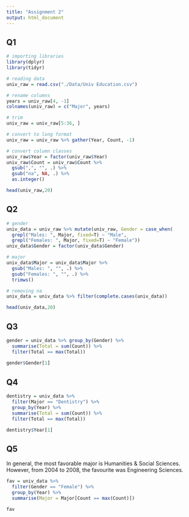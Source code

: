 ---
title: "Assignment 2"
output: html_document
---

## Q1

```{r, message=FALSE}
# importing libraries
library(dplyr)
library(tidyr)
```

```{r}
# reading data
univ_raw = read.csv("./Data/Univ Education.csv")

# rename columns
years = univ_raw[4, -1]
colnames(univ_raw) = c("Major", years)

# trim
univ_raw = univ_raw[5:36, ]

# convert to long format
univ_raw = univ_raw %>% gather(Year, Count, -1)

# convert column classes
univ_raw$Year = factor(univ_raw$Year)
univ_raw$Count = univ_raw$Count %>% 
  gsub(",", "", .) %>% 
  gsub("na", NA, .) %>%
  as.integer()

head(univ_raw,20)
```

## Q2

```{r}
# gender
univ_data = univ_raw %>% mutate(univ_raw, Gender = case_when(
  grepl("Males: ", Major, fixed=T) ~ "Male",
  grepl("Females: ", Major, fixed=T) ~ "Female"))
univ_data$Gender = factor(univ_data$Gender)

# major
univ_data$Major = univ_data$Major %>% 
  gsub("Males: ", "", .) %>% 
  gsub("Females: ", "", .) %>%
  trimws()

# removing na
univ_data = univ_data %>% filter(complete.cases(univ_data))

head(univ_data,20)
```

## Q3

```{r}
gender = univ_data %>% group_by(Gender) %>%
  summarise(Total = sum(Count)) %>% 
  filter(Total == max(Total))
  
gender$Gender[1]
```

## Q4

```{r}
dentistry = univ_data %>% 
  filter(Major == "Dentistry") %>%
  group_by(Year) %>%
  summarise(Total = sum(Count)) %>%
  filter(Total == max(Total))

dentistry$Year[1]
```

## Q5

In general, the most favorable major is Humanities & Social Sciences. However, from 2004 to 2008, the favourite was Engineering Sciences.

```{r}
fav = univ_data %>%
  filter(Gender == "Female") %>%
  group_by(Year) %>%
  summarise(Major = Major[Count == max(Count)])

fav
```